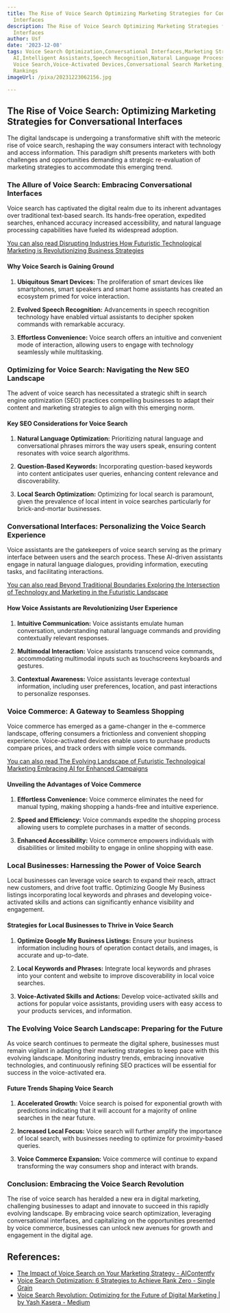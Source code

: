 ```yaml
---
title: The Rise of Voice Search Optimizing Marketing Strategies for Conversational
  Interfaces
description: The Rise of Voice Search Optimizing Marketing Strategies for Conversational
  Interfaces
author: Usf
date: '2023-12-08'
tags: Voice Search Optimization,Conversational Interfaces,Marketing Strategies,Conversational
  AI,Intelligent Assistants,Speech Recognition,Natural Language Processing,AI-Powered
  Voice Search,Voice-Activated Devices,Conversational Search Marketing,Voice Search
  Rankings
imageUrl: /pixa/20231223062156.jpg

---
```

##  The  Rise of Voice Search: Optimizing Marketing Strategies for Conversational Interfaces

The digital landscape is undergoing a transformative  shift with the meteoric rise of voice search, reshaping the way consumers interact with  technology and access information. This paradigm shift presents marketers with both challenges and opportunities demanding a strategic re-evaluation of marketing strategies to accommodate this emerging trend.

###   The Allure  of Voice Search: Embracing Conversational Interfaces

Voice search has  captivated the digital realm due to its inherent advantages over traditional text-based search. Its hands-free  operation, expedited searches, enhanced accuracy increased accessibility,  and natural language processing capabilities have fueled its widespread adoption.

[You can also read Disrupting  Industries How Futuristic Technological Marketing is Revolutionizing Business Strategies](Disrupting%20Industries%20How%20Futuristic%20Technological%20Marketing%20is%20Revolutionizing%20Business%20Strategies)


####  Why Voice Search is Gaining Ground

1. **Ubiquitous  Smart Devices:**  The proliferation of smart devices like smartphones, smart speakers and smart home assistants has created an ecosystem primed for voice interaction.

2. **Evolved Speech Recognition:** Advancements  in speech recognition technology have enabled virtual assistants to  decipher spoken commands with remarkable accuracy.

3. **Effortless Convenience:** Voice search offers an intuitive and convenient mode of interaction, allowing  users  to  engage with  technology seamlessly while multitasking.

###  Optimizing for Voice Search: Navigating the New SEO Landscape

The advent of voice  search has necessitated a strategic shift in search engine optimization (SEO)  practices compelling businesses to adapt their content and marketing strategies to  align with this emerging norm.

####  Key SEO Considerations for Voice Search

1. **Natural Language Optimization:** Prioritizing natural language and conversational phrases mirrors the way  users speak, ensuring content resonates with voice search algorithms.

2. **Question-Based Keywords:** Incorporating question-based keywords into content anticipates user queries, enhancing content relevance and discoverability.

3. **Local  Search Optimization:** Optimizing for local search is paramount, given the prevalence  of local intent in voice searches particularly for brick-and-mortar businesses.

###   Conversational Interfaces: Personalizing the Voice Search Experience

Voice assistants are the gatekeepers of voice  search serving  as the primary interface between users and the search  process. These AI-driven  assistants engage in natural language dialogues, providing information, executing tasks, and facilitating interactions.

[You can also  read Beyond Traditional Boundaries Exploring  the Intersection of Technology and Marketing in the Futuristic  Landscape](Beyond%20Traditional%20Boundaries%20Exploring%20the%20Intersection%20of%20Technology%20and%20Marketing%20in%20the%20Futuristic%20Landscape)


####  How Voice Assistants are  Revolutionizing User Experience

1. **Intuitive Communication:**  Voice assistants emulate human  conversation, understanding natural  language commands and providing contextually relevant responses.

2. **Multimodal  Interaction:** Voice assistants transcend voice commands, accommodating multimodal  inputs  such as touchscreens keyboards and gestures.

3. **Contextual Awareness:** Voice assistants leverage contextual information, including user preferences, location, and past interactions to  personalize responses.

###  Voice Commerce:  A Gateway to Seamless Shopping

Voice commerce has emerged as a game-changer in the e-commerce landscape, offering consumers a  frictionless and convenient  shopping experience.  Voice-activated devices enable users  to purchase products compare prices, and track orders with simple voice commands.

[You can also read The Evolving  Landscape of Futuristic Technological Marketing Embracing AI for Enhanced Campaigns](The%20Evolving%20Landscape%20of%20Futuristic%20Technological%20Marketing%20Embracing%20AI%20for%20Enhanced%20Campaigns)


####  Unveiling the Advantages of Voice Commerce

1.  **Effortless Convenience:** Voice commerce eliminates the need for manual typing, making shopping  a hands-free and intuitive experience.

2. **Speed and Efficiency:** Voice commands expedite the shopping process allowing users to complete purchases in a matter of seconds.

3. **Enhanced Accessibility:** Voice commerce empowers  individuals with disabilities or limited mobility to engage  in online  shopping with ease.

###  Local Businesses: Harnessing  the Power  of Voice Search

Local businesses can leverage voice search to expand their reach, attract new customers, and drive foot traffic. Optimizing Google My Business listings incorporating local keywords and phrases  and developing  voice-activated skills and actions can significantly enhance visibility  and engagement.

####  Strategies for Local Businesses to Thrive in Voice Search

1. **Optimize  Google My Business Listings:** Ensure your business  information  including hours of operation contact details, and images, is accurate and up-to-date.

2. **Local  Keywords and Phrases:** Integrate local keywords and phrases into your  content and website  to improve discoverability in  local voice searches.

3. **Voice-Activated Skills and Actions:** Develop voice-activated skills and actions for popular voice assistants, providing users with easy access to your products services, and information.

###  The Evolving Voice  Search Landscape: Preparing for the Future

As voice search  continues to permeate the digital sphere, businesses must remain vigilant in adapting their marketing strategies to keep pace with  this evolving landscape. Monitoring  industry trends, embracing innovative technologies, and continuously refining SEO  practices will be essential for success in  the voice-activated era.

####   Future Trends Shaping  Voice Search

1. **Accelerated Growth:** Voice  search is poised for exponential growth  with predictions indicating that it  will account for a majority of online searches  in the near future.

2. **Increased Local Focus:** Voice search will further amplify the importance of local search, with businesses needing to optimize for  proximity-based queries.

3. **Voice Commerce  Expansion:** Voice  commerce will continue to expand transforming the way consumers shop  and interact with brands.

###  Conclusion: Embracing the Voice Search Revolution

The rise of voice search has heralded a new era in digital marketing, challenging businesses to adapt and innovate to  succeed  in this rapidly evolving landscape. By  embracing voice search optimization, leveraging conversational interfaces, and capitalizing  on the opportunities  presented by voice commerce, businesses can unlock new avenues for growth and engagement in the digital age.

## References:
- [The Impact of Voice Search on Your Marketing Strategy - AIContentfy](https://aicontentfy.com/en/blog/impact-of-voice-search-on-marketing-strategy)
- [Voice Search Optimization: 6 Strategies to Achieve Rank Zero - Single Grain](https://www.singlegrain.com/seo/vseo-how-voice-search-and-conversational-ai-are-changing-seo/)
- [Voice Search Revolution: Optimizing for the Future of Digital Marketing | by Yash Kasera - Medium](https://yash-kasera.medium.com/voice-search-revolution-optimizing-for-the-future-of-digital-marketing-987dd8e08686)
